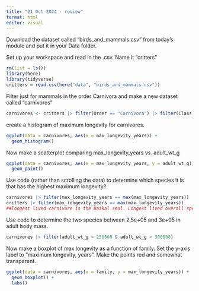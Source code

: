 ```yaml
---
title: "21 Oct 2024 - review"
format: html
editor: visual
---
```


Download the dataset called "birds_and_mammals.csv" from today's module and put it in your Data folder.

Set up your workspace and read in the .csv. Name it "critters"

```r
rm(list = ls())
library(here)
library(tidyverse)
critters = read.csv(here("data", "birds_and_mammals.csv"))
```

Filter just for mammals in the order Carnivora and make a new dataset called "carnivores"

```r
carnivores <- critters |> filter(Order == "Carnivora") |> filter(Class == "Mammalia")
```

create a histogram of maximum longevity for carnivores.

```r
ggplot(data = carnivores, aes(x = max_longevity_years)) +
  geom_histogram()
```

Now make a scatterplot comparing max_longevity_years vs. adult_wt_g

```r
ggplot(data = carnivores, aes(x = max_longevity_years, y = adult_wt_g)) +
  geom_point()
```

Use code (rather than scrolling the data) to determine which species it is that has the highest maximum longevity?

```r
carnivores |> filter(max_longevity_years == max(max_longevity_years))
critters |> filter(max_longevity_years == max(max_longevity_years))
##longest lived carnivore is the Baikal seal. Longest lived overall species is the Bowhead whale.
```

Use code to determine the two species between 2.5e+05 and 3e+05 in adult body mass.

```r
carnivores |> filter(adult_wt_g > 250000 & adult_wt_g < 300000)
```

Now make a boxplot of max longevity as a function of family. Set the y-axis label to "maximum longevity, years". Make the points red and somewhat transparent.

```r
ggplot(data = carnivores, aes(x = family, y = max_longevity_years)) +
  geom_boxplot() +
  labs()
```
